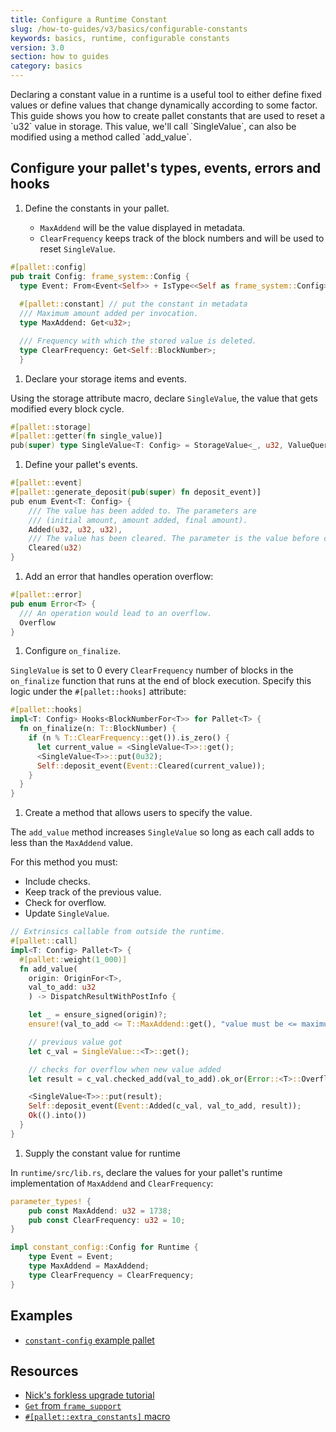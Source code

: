 ```yaml
---
title: Configure a Runtime Constant
slug: /how-to-guides/v3/basics/configurable-constants
keywords: basics, runtime, configurable constants
version: 3.0 
section: how to guides
category: basics
---
```


Declaring a constant value in a runtime is a useful tool to either define fixed values or define values that change dynamically according to some factor. This guide shows you how to create pallet constants that are used to reset a \`u32\` value in storage. This value, we'll call \`SingleValue\`, can also be modified using a method called \`add_value\`.

## Configure your pallet's types, events, errors and hooks

1. Define the constants in your pallet.

    - `MaxAddend` will be the value displayed in metadata.
    - `ClearFrequency` keeps track of the block numbers and will be used to reset `SingleValue`.

  ```rust
  #[pallet::config]
  pub trait Config: frame_system::Config {
    type Event: From<Event<Self>> + IsType<<Self as frame_system::Config>::Event>;
    
    #[pallet::constant] // put the constant in metadata
    /// Maximum amount added per invocation.
    type MaxAddend: Get<u32>;

    /// Frequency with which the stored value is deleted.
    type ClearFrequency: Get<Self::BlockNumber>;
    }
  ```

1. Declare your storage items and events.

  Using the storage attribute macro, declare `SingleValue`, the value that gets modified every block cycle.

  ```rust
  #[pallet::storage]
  #[pallet::getter(fn single_value)]
  pub(super) type SingleValue<T: Config> = StorageValue<_, u32, ValueQuery>;
  ```

1. Define your pallet's events.

  ```rust
  #[pallet::event]
  #[pallet::generate_deposit(pub(super) fn deposit_event)]
  pub enum Event<T: Config> {
      /// The value has been added to. The parameters are
      /// (initial amount, amount added, final amount).
      Added(u32, u32, u32),
      /// The value has been cleared. The parameter is the value before clearing.
      Cleared(u32)
  }
  ```

1. Add an error that handles operation overflow:

  ```rust
  #[pallet::error]
  pub enum Error<T> {
    /// An operation would lead to an overflow.
    Overflow
  }
  ```

1. Configure `on_finalize`.

  `SingleValue` is set to 0 every `ClearFrequency` number of blocks in the `on_finalize` function that
  runs at the end of block execution. Specify this logic under the `#[pallet::hooks]` attribute:

  ```rust
  #[pallet::hooks]
  impl<T: Config> Hooks<BlockNumberFor<T>> for Pallet<T> {
    fn on_finalize(n: T::BlockNumber) {
      if (n % T::ClearFrequency::get()).is_zero() {
        let current_value = <SingleValue<T>>::get();
        <SingleValue<T>>::put(0u32);
        Self::deposit_event(Event::Cleared(current_value));
      }
    }
  }
  ```

1. Create a method that allows users to specify the value.

  The `add_value` method increases `SingleValue` so long as each call adds to less than the `MaxAddend` value.

  For this method you must:

  - Include checks.
  - Keep track of the previous value.
  - Check for overflow.
  - Update `SingleValue`.

  ```rust
  // Extrinsics callable from outside the runtime.
  #[pallet::call]
  impl<T: Config> Pallet<T> {
    #[pallet::weight(1_000)]
    fn add_value(
      origin: OriginFor<T>,
      val_to_add: u32
      ) -> DispatchResultWithPostInfo {

      let _ = ensure_signed(origin)?;
      ensure!(val_to_add <= T::MaxAddend::get(), "value must be <= maximum add amount constant");

      // previous value got
      let c_val = SingleValue::<T>::get();

      // checks for overflow when new value added
      let result = c_val.checked_add(val_to_add).ok_or(Error::<T>::Overflow)?;

      <SingleValue<T>>::put(result);
      Self::deposit_event(Event::Added(c_val, val_to_add, result));
      Ok(().into())
    }
  }
  ```

1. Supply the constant value for runtime

  In `runtime/src/lib.rs`, declare the values for your pallet's runtime implementation of `MaxAddend` and `ClearFrequency`:

  ```rust
  parameter_types! {
      pub const MaxAddend: u32 = 1738;
      pub const ClearFrequency: u32 = 10;
  }

  impl constant_config::Config for Runtime {
      type Event = Event;
      type MaxAddend = MaxAddend;
      type ClearFrequency = ClearFrequency;
  }
  ```

## Examples

- [`constant-config` example pallet](https://github.com/substrate-developer-hub/substrate-how-to-guides/blob/main/example-code/template-node/pallets/configurable-constant/src/lib.rs)

## Resources

- [Nick's forkless upgrade tutorial](/tutorials/v3/forkless-upgrades)
- [`Get` from `frame_support`][get-trait-rustdocs]
- [`#[pallet::extra_constants]` macro][extra-constants-rustdocs]

[get-trait-rustdocs]: /rustdocs/latest/frame_support/traits/trait.Get.html
[extra-constants-rustdocs]: /rustdocs/latest/frame_support/attr.pallet.html#extra-constants-palletextra_constants-optional
